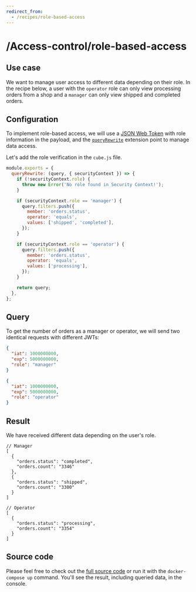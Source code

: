 ```yaml
---
redirect_from:
  - /recipes/role-based-access
---
```


# /Access-control/role-based-access
## Use case

We want to manage user access to different data depending on their role. In the
recipe below, a user with the `operator` role can only view processing orders
from a shop and a `manager` can only view shipped and completed orders.

## Configuration

To implement role-based access, we will use a
[JSON Web Token](https://cube.dev/docs/security) with role information in the
payload, and the
[`queryRewrite`](https://cube.dev/docs/security/context#using-query-rewrite)
extension point to manage data access.

Let's add the role verification in the `cube.js` file.

```javascript
module.exports = {
  queryRewrite: (query, { securityContext }) => {
    if (!securityContext.role) {
      throw new Error('No role found in Security Context!');
    }

    if (securityContext.role == 'manager') {
      query.filters.push({
        member: 'orders.status',
        operator: 'equals',
        values: ['shipped', 'completed'],
      });
    }

    if (securityContext.role == 'operator') {
      query.filters.push({
        member: 'orders.status',
        operator: 'equals',
        values: ['processing'],
      });
    }

    return query;
  },
};
```

## Query

To get the number of orders as a manager or operator, we will send two identical
requests with different JWTs:

```json
{
  "iat": 1000000000,
  "exp": 5000000000,
  "role": "manager"
}
```

```json
{
  "iat": 1000000000,
  "exp": 5000000000,
  "role": "operator"
}
```

## Result

We have received different data depending on the user's role.

```json5
// Manager
[
  {
    "orders.status": "completed",
    "orders.count": "3346"
  },
  {
    "orders.status": "shipped",
    "orders.count": "3300"
  }
]
```

```json5
// Operator
[
  {
    "orders.status": "processing",
    "orders.count": "3354"
  }
]
```

## Source code

Please feel free to check out the
[full source code](https://github.com/cube-js/cube/tree/master/examples/recipes/role-based-access)
or run it with the `docker-compose up` command. You'll see the result, including
queried data, in the console.
